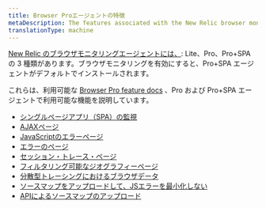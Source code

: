 ```yaml
---
title: Browser Proエージェントの特徴
metaDescription: The features associated with the New Relic browser monitoring Pro and Pro+SPA agents.
translationType: machine
---
```


[New Relic のブラウザモニタリングエージェントには、](/docs/browser/browser-monitoring/installation/install-browser-monitoring-agent#agent-types): Lite、Pro、Pro+SPA の 3 種類があります。ブラウザモニタリングを有効にすると、Pro+SPA エージェントがデフォルトでインストールされます。

これらは、利用可能な [Browser Pro feature docs](/docs/browser/new-relic-browser/browser-pro-features) 、Pro および Pro+SPA エージェントで利用可能な機能を説明しています。

* [シングルページアプリ（SPA）の監視](/docs/browser/single-page-app-monitoring/get-started/introduction-single-page-app-monitoring/)
* [AJAXページ](/docs/browser/browser-monitoring/browser-pro-features/ajax-page-identify-time-consuming-calls/)
* [JavaScriptのエラーページ](/docs/browser/new-relic-browser/browser-pro-features/javascript-errors-page-detect-analyze-errors)
* [エラーのページ](/docs/browser/new-relic-browser/browser-pro-features/browser-error-profiles-find-error-causes)
* [セッション・トレース・ページ](/docs/browser/browser-monitoring/browser-pro-features/session-traces-explore-webpages-life-cycle)
* [フィルタリング可能なジオグラフィーページ](/docs/browser/new-relic-browser/browser-pro-features/filterable-geography-webpage-metrics-location)
* [分散型トレーシングにおけるブラウザデータ](/docs/browser/new-relic-browser/browser-pro-features/browser-data-distributed-tracing)
* [ソースマップをアップロードして、JSエラーを最小化しない](/docs/browser/browser-monitoring/browser-pro-features/upload-source-maps-un-minify-js-errors)
* [APIによるソースマップのアップロード](/docs/browser/new-relic-browser/browser-pro-features/upload-source-maps-api)
